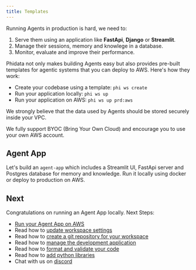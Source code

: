 ```yaml
---
title: Templates
---
```


Running Agents in production is hard, we need to:

1. Serve them using an application like **FastApi**, **Django** or **Streamlit**.
2. Manage their sessions, memory and knowlege in a database.
3. Monitor, evaluate and improve their performance.

Phidata not only makes building Agents easy but also provides pre-built templates for agentic systems that you can deploy to AWS. Here's how they work:

- Create your codebase using a template: `phi ws create`
- Run your application locally: `phi ws up`
- Run your application on AWS: `phi ws up prd:aws`

<Note>
We strongly believe that the data used by Agents should be stored securely inside your VPC.

We fully support BYOC (Bring Your Own Cloud) and encourage you to use your own AWS account.
</Note>

## Agent App

Let's build an `agent-app` which includes a Streamlit UI, FastApi server and Postgres database for memory and knowledge. Run it locally using docker or deploy to production on AWS.

<Snippet file="setup.mdx" />

<Snippet file="create-agent-app-codebase.mdx" />

<Snippet file="run-agent-app-streamlit.mdx" />

<Snippet file="run-agent-app-fastapi.mdx" />

<Snippet file="agent-app-build-your-ai-product.mdx" />

<Snippet file="agent-app-delete-local-resources.mdx" />

## Next

Congratulations on running an Agent App locally. Next Steps:

- [Run your Agent App on AWS](/templates/agent-app/run-aws)
- Read how to [update workspace settings](/templates/how-to/workspace-settings)
- Read how to [create a git repository for your workspace](/templates/how-to/git-repo)
- Read how to [manage the development application](/templates/how-to/development-app)
- Read how to [format and validate your code](/templates/how-to/format-and-validate)
- Read how to [add python libraries](/templates/how-to/install)
- Chat with us on [discord](https://discord.gg/4MtYHHrgA8)
